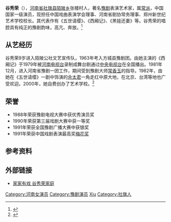 {{藝人
|姓名 =谷秀荣 
|類型 = 曲艺家
|圖片 = 
|圖片尺寸 = 130px
|圖片簡介 = 
|原名 = 
|暱稱 = 
|其他藝名 = 
|國籍 = {{PRC}}
|民族 = 汉族
|籍貫 = 
|出生日期 = {{birth date and age|1946|10|5}}
|出生地點 =[[河南省|河南省]][[南阳市|南阳市]][[方城县|方城县]]
|逝世日期 = 
|逝世地點 = 
|職業 = [[豫剧|豫剧]]表演艺术家
|語言 = [[南阳话|南阳话]]
|配偶 =
|兒女 = 
|父母 = 
|出道日期 = 
|代表作 =《五世请缨》《西厢记》《花木兰》《黑娃还妻》
|活躍年代 = 
|唱片公司 = 
|經紀公司 = 
|網站 = 
|相關團體 = 
|獎項 = 
|IMDb = 
}}
'''谷秀荣'''（{{bd|1946年|10月5日}}），[[河南省|河南省]][[社旗县|社旗县]][[陌陂乡|陌陂乡]]张楼村人，著名[[豫剧|豫剧]]表演艺术家，属[[常香玉|常派]]，中国国家一级演员，现担任中国戏曲表演学会理事、河南省剧协常务理事、郑州新世纪艺术学校校长。其代表作有《五世请缨》、《西厢记》、《黑娃还妻》等。谷秀荣的唱腔具有纯正的豫剧韵味，高亢、奔放。<ref>{{cite web|url=http://www.ha.xinhuanet.com/gfwh/2007-06/19/content_10334163.htm|title=“秀出空谷一枝荣”——谷秀荣|publisher=新华网|date=2007-06-19|deadurl=yes|archiveurl=https://web.archive.org/web/20160304134957/http://www.ha.xinhuanet.com/gfwh/2007-06/19/content_10334163.htm|archivedate=2016-03-04|access-date=2012-07-10}}</ref>

==从艺经历==
谷秀荣9岁进入陌陂公社文艺宣传队，1963年考入方城县豫剧团。由她主演的《西厢记》于1979年被[[河南电视台|河南电视台]]录制成舞台剧通过[[中国中央电视台|中央电视台]]在全国播出。1981年12月，进入河南省豫剧一团工作，期间受到豫剧大师[[常香玉|常香玉]]的指导。1982年，由她在《五世请缨》一剧中饰演的[[佘太君|佘太君]]一角走红中原大地，在北京、台湾等地也广受欢迎。2000年，她自费创办了艺术学校。<ref>{{cite web|url=http://ha.people.com.cn/news/2007/06/21/184138.htm|title=纪念谷秀荣舞台生涯50年|publisher=人民网|date=2007-06-21}}{{dead link|date=2018年4月 |bot=InternetArchiveBot |fix-attempted=yes }}</ref>

==荣誉==
*1988年荣获豫剧电视大赛中获优秀演员奖
*1990年荣获第三届戏剧大赛中获一等奖
*1991年荣获全国豫剧广播大赛中获银奖
*1991年荣获中国戏剧表演最高奖[[梅花奖|梅花奖]]

==参考资料==
{{reflist}}

==外部链接==
*[http://www.tudou.com/programs/view/ok1pgxFt1GA 家家有戏 谷秀荣家庭]

{{中國戲劇梅花獎}}
{{Authority control}}
{{DEFAULTSORT:gu xiurong}}
[[Category:河南女演员|Category:河南女演员]]
[[Category:豫剧演员|Category:豫剧演员]]
[[Category:谷姓|Xiu]]
[[Category:社旗人|Category:社旗人]]
